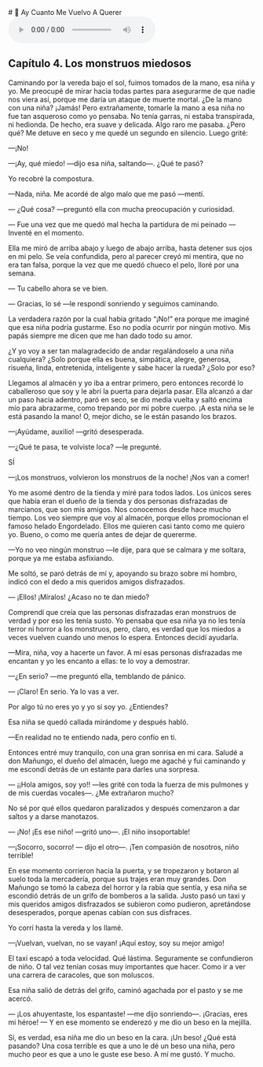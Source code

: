 
<BaseLayout PageID="capitulo4">
  <BaseCard title="capitulo4" image="/home.webp">
    <div>
      # 🧊 Ay Cuanto Me Vuelvo A Querer
      <div className="flex justify-center">
        <audio controls className="w-64">
          <source src="capitulo4.ogg" type="audio/mpeg" />
          Your browser does not support the audio element.
        </audio>
      </div>
    <h2 class="text-2xl font-bold mb-2">Capítulo 4. Los monstruos miedosos</h2>
    <p class="mb-4">
      Caminando por la vereda bajo el sol, fuimos tomados de la mano, esa niña y yo. Me preocupé de mirar hacia todas partes para asegurarme de que nadie nos viera así, porque me daría un ataque de muerte
      mortal. ¿De la mano con una niña? ¡Jamás! Pero extrañamente, tomarle la mano a esa niña no fue tan asqueroso como yo pensaba. No tenía garras, ni estaba transpirada, ni hedionda. De hecho, era suave
      y delicada. Algo raro me pasaba. ¿Pero qué? Me detuve en seco y me quedé un segundo en silencio. Luego grité:
    </p>
    <p class="mb-4">—¡No!</p>
    <p class="mb-4">—¡Ay, qué miedo! —dijo esa niña, saltando—. ¿Qué te pasó?</p>
    <p class="mb-4">Yo recobré la compostura.</p>
    <p class="mb-4">—Nada, niña. Me acordé de algo malo que me pasó —mentí.</p>
    <p class="mb-4">— ¿Qué cosa? —preguntó ella con mucha preocupación y curiosidad.</p>
    <p class="mb-4">— Fue una vez que me quedó mal hecha la partidura de mi peinado —Inventé en el momento.</p>
    <p class="mb-4">
      Ella me miró de arriba abajo y luego de abajo arriba, hasta detener sus ojos en mi pelo. Se veía confundida, pero al parecer creyó mi mentira, que no era tan falsa, porque la vez que me quedó chueco
      el pelo, lloré por una semana.
    </p>
    <p class="mb-4">— Tu cabello ahora se ve bien.</p>
    <p class="mb-4">— Gracias, lo sé —le respondí sonriendo y seguimos caminando.</p>
    <p class="mb-4">
      La verdadera razón por la cual había gritado “¡No!” era porque me imaginé que esa niña podría gustarme. Eso no podía ocurrir por ningún motivo. Mis papás siempre me dicen que me han dado todo su
      amor.
    </p>
    <p class="mb-4">
      ¿Y yo voy a ser tan malagradecido de andar regalándoselo a una niña cualquiera? ¿Solo porque ella es buena, simpática, alegre, generosa, risueña, linda, entretenida, inteligente y sabe hacer la
      rueda? ¿Solo por eso?
    </p>
    <p class="mb-4">
      Llegamos al almacén y yo iba a entrar primero, pero entonces recordé lo caballeroso que soy y le abrí la puerta para dejarla pasar. Ella alcanzó a dar un paso hacia adentro, paró en seco, se dio
      media vuelta y saltó encima mío para abrazarme, como trepando por mi pobre cuerpo. ¡A esta niña se le está pasando la mano! O, mejor dicho, se le están pasando los brazos.
    </p>
    <p class="mb-4">—¡Ayúdame, auxilio! —gritó desesperada.</p>
    <p class="mb-4">—¿Qué te pasa, te volviste loca? —le pregunté.</p>
    <p class="mb-4">SÍ</p>
    <p class="mb-4">—¡Los monstruos, volvieron los monstruos de la noche! ¡Nos van a comer!</p>
    <p class="mb-4">
      Yo me asomé dentro de la tienda y miré para todos lados. Los únicos seres que había eran el dueño de la tienda y dos personas disfrazadas de marcianos, que son mis amigos. Nos conocemos desde hace
      mucho tiempo. Los veo siempre que voy al almacén, porque ellos promocionan el famoso helado Engordelado. Ellos me quieren casi tanto como me quiero yo. Bueno, o como me quería antes de dejar de
      quererme.
    </p>
    <p class="mb-4">—Yo no veo ningún monstruo —le dije, para que se calmara y me soltara, porque ya me estaba asfixiando.</p>
    <p class="mb-4">Me soltó, se paró detrás de mí y, apoyando su brazo sobre mi hombro, indicó con el dedo a mis queridos amigos disfrazados.</p>
    <p class="mb-4">— ¡Ellos! ¡Míralos! ¿Acaso no te dan miedo?</p>
    <p class="mb-4">
      Comprendí que creía que las personas disfrazadas eran monstruos de verdad y por eso les tenía susto. Yo pensaba que esa niña ya no les tenía terror ni horror a los monstruos, pero, claro, es verdad
      que los miedos a veces vuelven cuando uno menos lo espera. Entonces decidí ayudarla.
    </p>
    <p class="mb-4">—Mira, niña, voy a hacerte un favor. A mí esas personas disfrazadas me encantan y yo les encanto a ellas: te lo voy a demostrar.</p>
    <p class="mb-4">—¿En serio? —me preguntó ella, temblando de pánico.</p>
    <p class="mb-4">— ¡Claro! En serio. Ya lo vas a ver.</p>
    <p class="mb-4">Por algo tú no eres yo y yo sí soy yo. ¿Entiendes?</p>
    <p class="mb-4">Esa niña se quedó callada mirándome y después habló.</p>
    <p class="mb-4">—En realidad no te entiendo nada, pero confío en ti.</p>
    <p>
      Entonces entré muy tranquilo, con una gran sonrisa en mi cara. Saludé a don Mañungo, el dueño del almacén, luego me agaché y fui caminando y me escondí detrás de un estante para darles una sorpresa.
    </p>
    <p>— ¡¡Hola amigos, soy yo!! —les grité con toda la fuerza de mis pulmones y de mis cuerdas vocales—. ¿Me extrañaron mucho?</p>
    <p>No sé por qué ellos quedaron paralizados y después comenzaron a dar saltos y a darse manotazos.</p>
    <p>— ¡No! ¡Es ese niño! —gritó uno—. ¡El niño insoportable!</p>
    <p>—¡Socorro, socorro! — dijo el otro—. ¡Ten compasión de nosotros, niño terrible!</p>
    <p>
      En ese momento corrieron hacia la puerta, y se tropezaron y botaron al suelo toda la mercadería, porque sus trajes eran muy grandes. Don Mañungo se tomó la cabeza del horror y la rabia que sentía, y
      esa niña se escondió detrás de un grifo de bomberos a la salida. Justo pasó un taxi y mis queridos amigos disfrazados se subieron como pudieron, apretándose desesperados, porque apenas cabían con
      sus disfraces.
    </p>
    <p>Yo corrí hasta la vereda y los llamé.</p>
    <p>—¡Vuelvan, vuelvan, no se vayan! ¡Aquí estoy, soy su mejor amigo!</p>
    <p>El taxi escapó a toda velocidad. Qué lástima. Seguramente se confundieron de niño. O tal vez tenían cosas muy importantes que hacer. Como ir a ver una carrera de caracoles, que son moluscos.</p>
    <p>Esa niña salió de detrás del grifo, caminó agachada por el pasto y se me acercó.</p>
    <p>— ¡Los ahuyentaste, los espantaste! —me dijo sonriendo—. ¡Gracias, eres mi héroe! — Y en ese momento se enderezó y me dio un beso en la mejilla.</p>
    <p>
      Sí, es verdad, esa niña me dio un beso en la cara. ¡Un beso! ¿Qué está pasando? Una cosa terrible es que a uno le dé un beso una niña, pero mucho peor es que a uno le guste ese beso. A mí me gustó.
      Y mucho.
    </p>
    </div>

  </BaseCard>
</BaseLayout>
